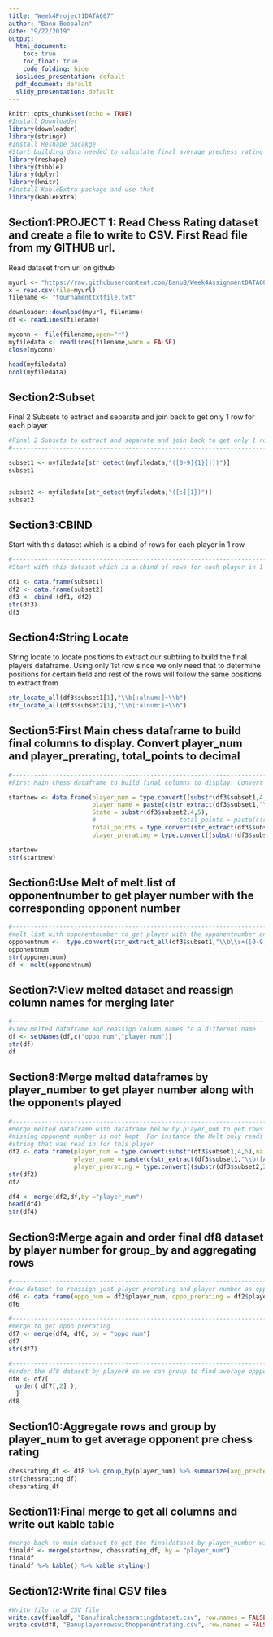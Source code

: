 ```yaml
---
title: "Week4Project1DATA607"
author: "Banu Boopalan"
date: "9/22/2019"
output:
  html_document:
    toc: true
    toc_float: true
    code_folding: hide
  ioslides_presentation: default
  pdf_document: default
  slidy_presentation: default
---
```


```r
knitr::opts_chunk$set(echo = TRUE)
#Install Downloader
library(downloader)
library(stringr)
#Install Reshape pacakge 
#Start building data needed to calculate final average prechess rating
library(reshape)
library(tibble)
library(dplyr)
library(knitr)
#Install KableExtra package and use that
library(kableExtra)
```

## Section1:PROJECT 1: Read Chess Rating dataset and create a file to write to CSV. First Read file from my GITHUB url.

Read dataset from url on github

```r
myurl <- "https://raw.githubusercontent.com/BanuB/Week4AssignmentDATA607/master/tournamentinfo.txt"
x = read.csv(file=myurl)
filename <- "tournamenttxtfile.txt"

downloader::download(myurl, filename)
df <- readLines(filename)

myconn <- file(filename,open="r")
myfiledata <- readLines(filename,warn = FALSE)
close(myconn)

head(myfiledata)
ncol(myfiledata)
```

## Section2:Subset
Final 2 Subsets to extract and separate and join back to get only 1 row for each player

```r
#Final 2 Subsets to extract and separate and join back to get only 1 row for each player
#------------------------------------------------------------------------

subset1 <- myfiledata[str_detect(myfiledata,"([0-9]{1}[|])")]
subset1


subset2 <- myfiledata[str_detect(myfiledata,"([:]{1})")]
subset2

```

## Section3:CBIND
Start with this dataset which is a cbind of rows for each player in 1 row

```r
#--------------------------------------------------------------------------
#Start with this dataset which is a cbind of rows for each player in 1 row

df1 <- data.frame(subset1)
df2 <- data.frame(subset2)
df3 <- cbind (df1, df2)
str(df3)
df3
```

## Section4:String Locate
String locate to locate positions to extract our subtring to build the final players dataframe. Using only 1st row since we only need that to determine positions for certain field and rest of the rows will follow the same positions to extract from

```r

str_locate_all(df3$subset1[1],"\\b[:alnum:]+\\b")
str_locate_all(df3$subset2[1],"\\b[:alnum:]+\\b")

```

## Section5:First Main chess dataframe to build final columns to display. Convert player_num and player_prerating, total_points to decimal


```r
#------------------------------------------------------------------------------------------------------------------------
#First Main chess dataframe to build final columns to display. Convert player_num and player_prerating, total_points to decimal

startnew <- data.frame(player_num = type.convert((substr(df3$subset1,4,5)),na.strings = "NA", as.is = FALSE, dec = "."), 
                       player_name = paste(c(str_extract(df3$subset1,"\\b([A-Z]+)\\s*([A-Z]+)\\s*([A-Z]+)\\s*([A-Z]+)\\b"))), 
                       State = substr(df3$subset2,4,5),
                       #                       total_points = paste(c(str_extract(df3$subset1,"(\\d\\.)[0-9]"))),
                       total_points = type.convert(str_extract(df3$subset1,"(\\d\\.)[0-9]"), na.strings = "NA", as.is = FALSE, dec= "."),
                       player_prerating = type.convert((substr(df3$subset2,23,26)),na.strings = "NA", as.is = FALSE, dec = ".")) 

startnew
str(startnew)


```

## Section6:Use Melt of melt.list of opponentnumber to get player number with the corresponding opponent number


```r
#------------------------------------------------------------------------------------------------------------------------
#melt list with opponentnumber to get player with the opponentnumber and put that in a dataframe
opponentnum <-  type.convert(str_extract_all(df3$subset1,"\\b\\s+([0-9]+)\\b"),na.strings = "NA", as.is = FALSE, dec = ".")
opponentnum
str(opponentnum)
df <- melt(opponentnum)


```

## Section7:View melted dataset and reassign column names for merging later


```r
#--------------------------------------------------------------------------------------------------------------------------------
#view melted dataframe and reassign column names to a different name
df <- setNames(df,c("oppo_num","player_num"))
str(df)
df

```

## Section8:Merge melted dataframes by player_number to get player number along with the opponents played


```r
#--------------------------------------------------------------------------------------------------------------------------------
#Merge melted dataframe with dataframe below by player_num to get rows of player with opponent number. Here any games with 
#missing opponent number is not kept. For instance the Melt only reads in the 5 games that were played for player #16 since the other 2 games don't have a opponent # listed in the 
#string that was read in for this player
df2 <- data.frame(player_num = type.convert(substr(df3$subset1,4,5),na.strings = "NA", as.is = FALSE, dec = "."), 
                  player_name = paste(c(str_extract(df3$subset1,"\\b([A-Z]+)\\s*([A-Z]+)\\s*([A-Z]+)\\s*([A-Z]+)\\b"))),
                  player_prerating = type.convert((substr(df3$subset2,23,26)),na.strings = "NA", as.is = FALSE, dec = "."))
str(df2)
df2

df4 <- merge(df2,df,by ="player_num")
head(df4)
str(df4)

```


## Section9:Merge again and order final df8 dataset by player number for group_by and aggregating rows


```r
#--------------------------------------------------------------------------------------------------------------------------------
#new dataset to reassign just player prerating and player number as opponent prerating and opponent playernumber
df6 <- data.frame(oppo_num = df2$player_num, oppo_prerating = df2$player_prerating)
df6 

#--------------------------------------------------------------------------------------------------------------------------------
#merge to get oppo prerating
df7 <- merge(df4, df6, by = "oppo_num")
df7
str(df7)

#--------------------------------------------------------------------------------------------------------------------------------
#order the df8 dataset by player# so we can group to find average oppponent prechess rating
df8 <- df7[
  order( df7[,2] ),
  ]
df8

```

## Section10:Aggregate rows and group by player_num to get average opponent pre chess rating

```r
chessrating_df <- df8 %>% group_by(player_num) %>% summarize(avg_prechess_rating = mean(oppo_prerating))
str(chessrating_df)
chessrating_df

```

## Section11:Final merge to get all columns  and write out kable table

```r
#merge back to main dataset to get the finaldataset by player_number with all the fields
finaldf <- merge(startnew, chessrating_df, by = "player_num")
finaldf
finaldf %>% kable() %>% kable_styling()
```

## Section12:Write final CSV files

```r
#Write file to a CSV file
write.csv(finaldf, "Banufinalchessratingdataset.csv", row.names = FALSE)
write.csv(df8, "Banuplayerrowswithopponentrating.csv", row.names = FALSE)
```


